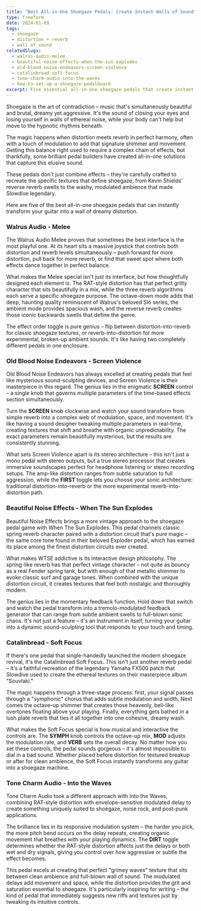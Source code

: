 ```yaml
---
title: "Best All-in-One Shoegaze Pedals: Create Instant Walls of Sound"
type: freeform
date: 2024-01-09
tags:
  - shoegaze
  - distortion + reverb
  - wall of sound
relatedSlugs:
  - walrus-audio-melee
  - beautiful-noise-effects-when-the-sun-explodes
  - old-blood-noise-endeavors-screen-violence
  - catalinbread-soft-focus
  - tone-charm-audio-into-the-waves
  - how-to-set-up-a-shoegaze-pedalboard
excerpt: Five essential all-in-one shoegaze pedals that create instant walls of dreamy, distorted sound. From legendary reverb circuits to innovative distortion-delay combos, these pedals deliver everything you need for that classic shoegaze texture.
---
```



Shoegaze is the art of contradiction – music that's simultaneously beautiful and brutal, dreamy yet aggressive. It's the sound of closing your eyes and losing yourself in walls of ethereal noise, while your body can't help but move to the hypnotic rhythms beneath.

The magic happens when distortion meets reverb in perfect harmony, often with a touch of modulation to add that signature shimmer and movement. Getting this balance right used to require a complex chain of effects, but thankfully, some brilliant pedal builders have created all-in-one solutions that capture this elusive sound.

These pedals don't just combine effects – they're carefully crafted to recreate the specific textures that define shoegaze, from Kevin Shields' reverse reverb swells to the washy, modulated ambience that made Slowdive legendary.

Here are five of the best all-in-one shoegaze pedals that can instantly transform your guitar into a wall of dreamy distortion.

### Walrus Audio - Melee

<DemoWidget presetSlug="walrus-audio-melee" />

The Walrus Audio Melee proves that sometimes the best interface is the most playful one. At its heart sits a massive joystick that controls both distortion and reverb levels simultaneously – push forward for more distortion, pull back for more reverb, or find that sweet spot where both effects dance together in perfect balance.

What makes the Melee special isn't just its interface, but how thoughtfully designed each element is. The RAT-style distortion has that perfect gritty character that sits beautifully in a mix, while the three reverb algorithms each serve a specific shoegaze purpose. The octave-down mode adds that deep, haunting quality reminiscent of Walrus's beloved Slö series, the ambient mode provides spacious wash, and the reverse reverb creates those iconic backwards swells that define the genre.

The effect order toggle is pure genius – flip between distortion-into-reverb for classic shoegaze textures, or reverb-into-distortion for more experimental, broken-up ambient sounds. It's like having two completely different pedals in one enclosure.

<PartnerLinks slug="walrus-audio-melee" />

### Old Blood Noise Endeavors - Screen Violence

<DemoWidget presetSlug="old-blood-noise-endeavors-screen-violence" />

Old Blood Noise Endeavors has always excelled at creating pedals that feel like mysterious sound-sculpting devices, and Screen Violence is their masterpiece in this regard. The genius lies in the enigmatic **SCREEN** control – a single knob that governs multiple parameters of the time-based effects section simultaneously.

Turn the **SCREEN** knob clockwise and watch your sound transform from simple reverb into a complex web of modulation, space, and movement. It's like having a sound designer tweaking multiple parameters in real-time, creating textures that shift and breathe with organic unpredictability. The exact parameters remain beautifully mysterious, but the results are consistently stunning.

What sets Screen Violence apart is its stereo architecture – this isn't just a mono pedal with stereo outputs, but a true stereo processor that creates immersive soundscapes perfect for headphone listening or stereo recording setups. The amp-like distortion ranges from subtle saturation to full aggression, while the **FIRST** toggle lets you choose your sonic architecture: traditional distortion-into-reverb or the more experimental reverb-into-distortion path.

### Beautiful Noise Effects - When The Sun Explodes

<DemoWidget presetSlug="beautiful-noise-effects-when-the-sun-explodes" />

Beautiful Noise Effects brings a more vintage approach to the shoegaze pedal game with When The Sun Explodes. This pedal channels classic spring reverb character paired with a distortion circuit that's pure magic – the same core tone found in their beloved Exploder pedal, which has earned its place among the finest distortion circuits ever created.

What makes WTSE addictive is its interactive design philosophy. The spring-like reverb has that perfect vintage character – not quite as bouncy as a real Fender spring tank, but with enough of that metallic shimmer to evoke classic surf and garage tones. When combined with the unique distortion circuit, it creates textures that feel both nostalgic and thoroughly modern.

The genius lies in the momentary feedback function. Hold down that switch and watch the pedal transform into a tremolo-modulated feedback generator that can range from subtle ambient swells to full-blown sonic chaos. It's not just a feature – it's an instrument in itself, turning your guitar into a dynamic sound-sculpting tool that responds to your touch and timing.

<PartnerLinks slug="beautiful-noise-effects-when-the-sun-explodes" />

### Catalinbread - Soft Focus

<DemoWidget presetSlug="catalinbread-soft-focus" />

If there's one pedal that single-handedly launched the modern shoegaze revival, it's the Catalinbread Soft Focus. This isn't just another reverb pedal – it's a faithful recreation of the legendary Yamaha FX500 patch that Slowdive used to create the ethereal textures on their masterpiece album "Souvlaki."

The magic happens through a three-stage process: first, your signal passes through a "symphonic" chorus that adds subtle modulation and width. Next comes the octave-up shimmer that creates those heavenly, bell-like overtones floating above your playing. Finally, everything gets bathed in a lush plate reverb that ties it all together into one cohesive, dreamy wash.

What makes the Soft Focus special is how musical and interactive the controls are. The **SYMPH** knob controls the octave-up mix, **MOD** adjusts the modulation rate, and **VERB** sets the overall decay. No matter how you set these controls, the pedal sounds gorgeous – it's almost impossible to dial in a bad sound. Whether placed before distortion for textured breakup or after for clean ambience, the Soft Focus instantly transforms any guitar into a shoegaze machine.

<PartnerLinks slug="catalinbread-soft-focus" />

### Tone Charm Audio - Into the Waves

<DemoWidget presetSlug="tone-charm-audio-into-the-waves" />

Tone Charm Audio took a different approach with Into the Waves, combining RAT-style distortion with envelope-sensitive modulated delay to create something uniquely suited to shoegaze, noise rock, and post-punk applications.

The brilliance lies in its responsive modulation system – the harder you pick, the more pitch bend occurs on the delay repeats, creating organic movement that breathes with your playing dynamics. The **DIRT** toggle determines whether the RAT-style distortion affects just the delays or both wet and dry signals, giving you control over how aggressive or subtle the effect becomes.

This pedal excels at creating that perfect "grimey waves" texture that sits between clean ambience and full-blown wall of sound. The modulated delays add movement and space, while the distortion provides the grit and saturation essential to shoegaze. It's particularly inspiring for writing – the kind of pedal that immediately suggests new riffs and textures just by tweaking its intuitive controls.
